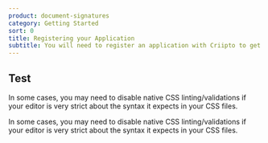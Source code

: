 ```yaml
---
product: document-signatures
category: Getting Started
sort: 0
title: Registering your Application
subtitle: You will need to register an application with Criipto to get the required credentials (client id and secret) to interact with the Criipto Document Signatures GraphQL API
---
```



## Test

In some cases, you may need to disable native CSS linting/validations if your editor is very strict about the syntax it expects in your CSS files.

In some cases, you may need to disable native CSS linting/validations if your editor is very strict about the syntax it expects in your CSS files.